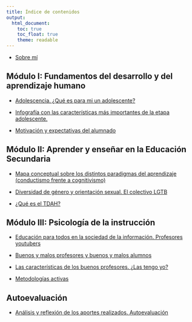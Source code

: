 ```yaml
---
title: Índice de contenidos
output:
  html_document: 
    toc: true
    toc_float: true
    theme: readable
---
```


+ [Sobre mí](aboutme.html)

## Módulo I: Fundamentos del desarrollo y del aprendizaje humano

+ [Adolescencia. ¿Qué es para mi un adolescente?](adolescencia.html)

+ [Infografía con las características más importantes de la etapa adolescente.](infografia_adolescencia.png)

+ [Motivación y expectativas del alumnado](motivacion.html)

## Módulo II: Aprender y enseñar en la Educación Secundaria

+ [Mapa conceptual sobre los distintos paradigmas del aprendizaje (conductismo frente a cognitivismo)](mapaconceptual.html)

+ [Diversidad de género y orientación sexual. El colectivo LGTB](lgtb.html)

+ [¿Qué es el TDAH?](tdah.html)

## Módulo III: Psicología de la instrucción

+ [Educación para todos en la sociedad de la información. Profesores youtubers](youtubers.html)

+ [Buenos y malos profesores y buenos y malos alumnos](profesalumnos.html)

+ [Las características de los buenos profesores. ¿Las tengo yo?](buenprofesor.html)

+ [Metodologías activas](activas.html)

## Autoevaluación

+ [Análisis y reflexión de los aportes realizados. Autoevaluación](reflexion.html)
